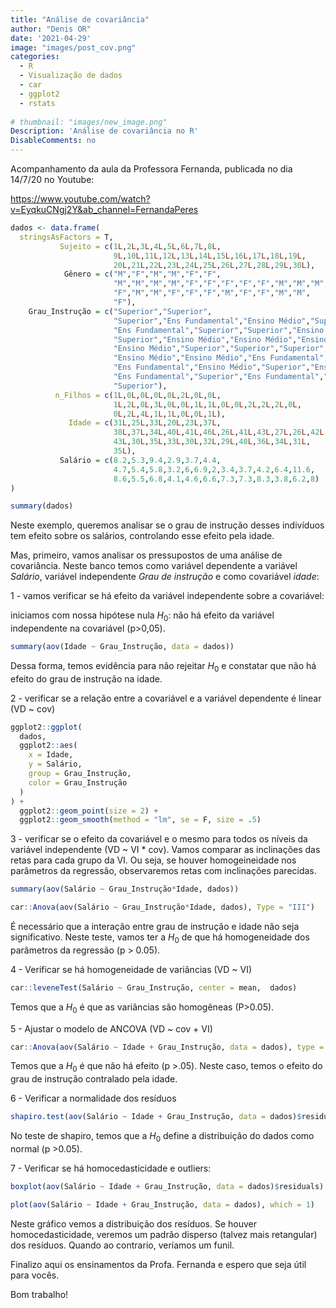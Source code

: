 ```yaml
---
title: "Análise de covariância"
author: "Denis OR"
date: '2021-04-29'
image: "images/post_cov.png"
categories:
  - R
  - Visualização de dados
  - car
  - ggplot2
  - rstats
  
# thumbnail: "images/new_image.png"
Description: 'Análise de covariância no R'
DisableComments: no
---
```


Acompanhamento da aula da Professora Fernanda, publicada no dia 14/7/20 no Youtube:


[https://www.youtube.com/watch?v=EyqkuCNgj2Y&ab_channel=FernandaPeres](https://www.youtube.com/watch?v=EyqkuCNgj2Y&ab_channel=FernandaPeres)


```r
dados <- data.frame(
  stringsAsFactors = T,
           Sujeito = c(1L,2L,3L,4L,5L,6L,7L,8L,
                       9L,10L,11L,12L,13L,14L,15L,16L,17L,18L,19L,
                       20L,21L,22L,23L,24L,25L,26L,27L,28L,29L,30L),
            Gênero = c("M","F","M","M","F","F",
                       "M","M","M","M","F","F","F","F","F","M","M","M",
                       "F","M","M","F","F","F","M","F","F","M","M",
                       "F"),
    Grau_Instrução = c("Superior","Superior",
                       "Superior","Ens Fundamental","Ensino Médio","Superior",
                       "Ens Fundamental","Superior","Superior","Ensino Médio",
                       "Superior","Ensino Médio","Ensino Médio","Ensino Médio",
                       "Ensino Médio","Superior","Superior","Superior",
                       "Ensino Médio","Ensino Médio","Ens Fundamental",
                       "Ens Fundamental","Ensino Médio","Superior","Ensino Médio",
                       "Ens Fundamental","Superior","Ens Fundamental","Superior",
                       "Superior"),
          n_Filhos = c(1L,0L,0L,0L,0L,2L,0L,0L,
                       1L,2L,0L,3L,0L,0L,1L,1L,0L,0L,2L,2L,2L,0L,
                       0L,2L,4L,1L,1L,0L,0L,1L),
             Idade = c(31L,25L,33L,20L,23L,37L,
                       38L,37L,34L,40L,41L,46L,26L,41L,43L,27L,26L,42L,
                       43L,30L,35L,33L,30L,32L,29L,40L,36L,34L,31L,
                       35L),
           Salário = c(8.2,5.3,9.4,2.9,3.7,4.4,
                       4.7,5.4,5.8,3.2,6,6.9,2,3.4,3.7,4.2,6.4,11.6,
                       8.6,5.5,6.8,4.1,4.6,6.6,7.3,7.3,8.3,3.8,6.2,8)
)
```

```r
summary(dados)
```

Neste exemplo, queremos analisar se o grau de instrução desses indivíduos tem efeito sobre os salários, controlando esse efeito pela idade.

Mas, primeiro, vamos analisar os pressupostos de uma análise de covariância. Neste banco temos como variável dependente a variável _Salário_, variável independente _Grau de instrução_ e como covariável _idade_:

1 - vamos verificar se há efeito da variável independente sobre a covariável:

iniciamos com nossa hipótese nula $H_0$: não há efeito da variável independente na covariável (p>0,05).

```r
summary(aov(Idade ~ Grau_Instrução, data = dados))
```

Dessa forma, temos evidência para não rejeitar $H_0$ e constatar que não há efeito do grau de instrução na idade.


2 - verificar se a relação entre a covariável e a variável dependente é linear (VD ~ cov)

```r
ggplot2::ggplot(
  dados,
  ggplot2::aes(
    x = Idade,
    y = Salário,
    group = Grau_Instrução,
    color = Grau_Instrução
  )
) +
  ggplot2::geom_point(size = 2) +
  ggplot2::geom_smooth(method = "lm", se = F, size = .5)

```

3 - verificar se o efeito da covariável e o mesmo para todos os níveis da variável independente (VD ~ VI * cov). Vamos comparar as inclinações das retas para cada grupo da VI. Ou seja, se houver homogeineidade nos parâmetros da regressão, observaremos retas com inclinações parecidas. 
```r
summary(aov(Salário ~ Grau_Instrução*Idade, dados))
```
```r
car::Anova(aov(Salário ~ Grau_Instrução*Idade, dados), Type = "III")
```

É necessário que a interação entre grau de instrução e idade não seja significativo. Neste teste, vamos ter a $H_0$ de que há homogeneidade dos parâmetros da regressão (p > 0.05).


4 - Verificar se há homogeneidade de variâncias (VD ~ VI)

```r
car::leveneTest(Salário ~ Grau_Instrução, center = mean,  dados)
```

Temos que a $H_0$ é que as variâncias são homogêneas (P>0.05).

5 -  Ajustar o modelo de ANCOVA (VD ~ cov + VI)

```r
car::Anova(aov(Salário ~ Idade + Grau_Instrução, data = dados), type = "III")
```

Temos que a $H_0$ é que não há efeito (p >.05). Neste caso, temos o efeito do grau de instrução contralado pela idade. 


6 - Verificar a normalidade dos resíduos
```r
shapiro.test(aov(Salário ~ Idade + Grau_Instrução, data = dados)$residuals)
```

No teste de shapiro, temos que a $H_0$ define a distribuição do dados como normal (p >0.05).

7 - Verificar se há homocedasticidade e outliers:

```r
boxplot(aov(Salário ~ Idade + Grau_Instrução, data = dados)$residuals)
```

```r
plot(aov(Salário ~ Idade + Grau_Instrução, data = dados), which = 1)
```

Neste gráfico vemos a distribuição dos resíduos. Se houver homocedasticidade, veremos um padrão disperso (talvez mais retangular) dos resíduos. Quando ao contrario, veríamos um funil.

Finalizo aqui os ensinamentos da Profa. Fernanda e espero que seja útil para vocês.

Bom trabalho!
